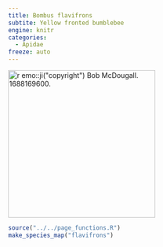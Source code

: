 ```yaml
---
title: Bombus flavifrons
subtite: Yellow fronted bumblebee
engine: knitr
categories:
  - Apidae
freeze: auto
---
```

[![`r emo::ji("copyright")` Bob McDougall. 1688169600.](https://inaturalist-open-data.s3.amazonaws.com/photos/302641857/medium.jpeg){height=300}](https://inaturalist.ca/observations?place_id=7085&quality_grade=research&subview=map&taxon_id=119308)

```r
source("../../page_functions.R")
make_species_map("flavifrons")
```
